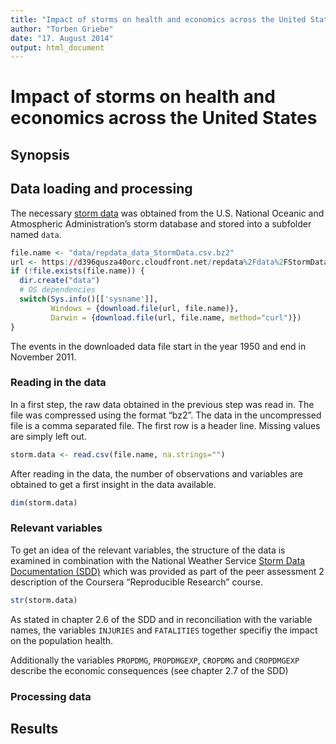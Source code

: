 ```yaml
---
title: "Impact of storms on health and economics across the United States"
author: "Torben Griebe"
date: "17. August 2014"
output: html_document
---
```


Impact of storms on health and economics across the United States
=================================================================

Synopsis
--------

Data loading and processing
---------------------------
The necessary 
[storm data](https://d396qusza40orc.cloudfront.net/repdata%2Fdata%2FStormData.csv.bz2) 
was obtained from the U.S. National Oceanic and Atmospheric Administration's 
storm database and stored into a subfolder named `data`.
```r
file.name <- "data/repdata_data_StormData.csv.bz2"
url <- https://d396qusza40orc.cloudfront.net/repdata%2Fdata%2FStormData.csv.bz2
if (!file.exists(file.name)) {
  dir.create("data")
  # OS dependencies
  switch(Sys.info()[['sysname']],
         Windows = {download.file(url, file.name)},
         Darwin = {download.file(url, file.name, method="curl")})
}
```
The events in the downloaded data file start in the year 1950 and end in 
November 2011.

### Reading in the data
In a first step, the raw data obtained in the previous step was read in. The 
file was compressed using the format "bz2". The data in the uncompressed file
is a comma separated file. The first row is a header line. Missing values are
simply left out.
```r
storm.data <- read.csv(file.name, na.strings="")
```
After reading in the data, the number of observations and variables are obtained
to get a first insight in the data available. 
```r
dim(storm.data)
```

### Relevant variables
To get an idea of the relevant variables, the structure of the data is examined
in combination with the National Weather Service 
[Storm Data Documentation (SDD)](https://d396qusza40orc.cloudfront.net/repdata%2Fpeer2_doc%2Fpd01016005curr.pdf) which was provided as part of the peer assessment 2 description of 
the Coursera "Reproducible Research" course.
```r
str(storm.data)
```
As stated in chapter 2.6 of the SDD and in reconciliation with the 
variable names, the variables `INJURIES` and `FATALITIES` together specifiy the
impact on the population health.

Additionally the variables `PROPDMG`, `PROPDMGEXP`, `CROPDMG` and `CROPDMGEXP`
describe the economic consequences (see chapter 2.7 of the SDD)

### Processing data

Results
-------

